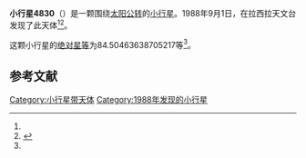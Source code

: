 {{Infobox planet
| bgcolour = #FFFFC0
| name = 4830
| symbol = 
| image = 
| caption = 
| discovery = yes
| discovery_ref = 
| discoverer = {{link-en|亨利·德波鸿诺|Henri Debehogne}}
| discovery_site = [[拉西拉天文台|拉西拉天文台]] 
| discovered = 1988年9月1日
| designations = yes
| mp_name = 
| named_after = 
| alt_names = 1988 RG4/ 1976 HE / 1983 CU / 1985 VW4
| mp_category = [[主带小行星|主带小行星]]
| orbit_ref = <ref name="a">[http://ssd.jpl.nasa.gov/sbdb.cgi?sstr=4830 4830] {{Wayback|url=http://ssd.jpl.nasa.gov/sbdb.cgi?sstr=4830 |date=20201124010807 }}，小行星數據庫瀏覽器（JPL Small-Body Database Browser）－[[美国国家航空航天局|美国国家航空航天局]]喷气推进实验室</ref>
| epoch = 2456400.5 (2013年4月18日更新)
| aphelion = {{convert|2.55486495424649|AU|km|3|abbr=on|lk=out}}
| perihelion = {{convert|2.230417811634068|AU|km|3|abbr=on}}
| semimajor = {{convert|2.392641382940279|AU|km|3|abbr=on}}
| eccentricity = 0.067801039
| period = 1351.80747 [[日|日]]<br />3.7[[儒略年|儒略年]]
| avg_speed = 
| inclination = 6.416217181258101
| asc_node = 119.592794612334
| mean_anomaly = 
| arg_peri = 84.50463638705217
| satellites = 
| physical_characteristics = yes
| dimensions = 
| mass = 
| density = 
| surface_grav = 
| escape_velocity = 
| sidereal_day = 
| axial_tilt = 
| pole_ecliptic_lat = 
| pole_ecliptic_lon = 
| albedo = 
| temperatures= 
| temp_name1 = 
| mean_temp_1 = 
| max_temp_1 = 
| temp_name2 = 
| max_temp_2 = 
| spectral_type = 
| abs_magnitude = 84.50463638705217
}}

'''小行星4830'''（{{lang-en|4830}}）是一颗围绕[[太阳|太阳]][[公转|公转]]的[[小行星|小行星]]。1988年9月1日，{{link-en|亨利·德波鸿诺|Henri Debehogne}}在拉西拉天文台发现了此天体<ref name="a" /><ref>{{cite news|title=小行星列表|url=http://cfa-www.harvard.edu/iau/lists/NumberedMPs.txt|accessdate=2013-07-08|newspaper=哈佛大学|archive-date=2008-05-17|archive-url=https://web.archive.org/web/20080517010638/http://cfa-www.harvard.edu/iau/lists/NumberedMPs.txt|dead-url=no}}</ref>。

这颗小行星的[[绝对星等|绝对星等]]为84.50463638705217等<ref name="a" />。

==参考文献==
{{reflist}}
{{Minor Planet Number|[[小行星4829|小行星4829]]|[[小行星4831|小行星4831]]}}

{{小天体}}

[[Category:小行星带天体|Category:小行星带天体]]
[[Category:1988年发现的小行星|Category:1988年发现的小行星]]

{{asteroid-stub}}